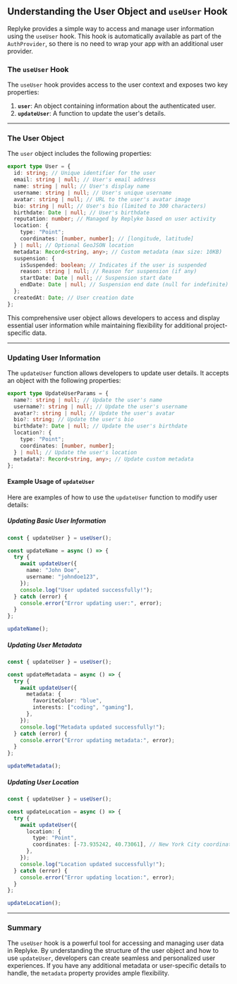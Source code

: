 
## Understanding the User Object and `useUser` Hook

Replyke provides a simple way to access and manage user information using the `useUser` hook. This hook is automatically available as part of the `AuthProvider`, so there is no need to wrap your app with an additional user provider.

### The `useUser` Hook

The `useUser` hook provides access to the user context and exposes two key properties:

1.  **`user`**: An object containing information about the authenticated user.
2.  **`updateUser`**: A function to update the user's details.

----------

### The User Object

The `user` object includes the following properties:

```typescript
export type User = {
  id: string; // Unique identifier for the user
  email: string | null; // User's email address
  name: string | null; // User's display name
  username: string | null; // User's unique username
  avatar: string | null; // URL to the user's avatar image
  bio: string | null; // User's bio (limited to 300 characters)
  birthdate: Date | null; // User's birthdate
  reputation: number; // Managed by Replyke based on user activity
  location: {
    type: "Point";
    coordinates: [number, number]; // [longitude, latitude]
  } | null; // Optional GeoJSON location
  metadata: Record<string, any>; // Custom metadata (max size: 10KB)
  suspension: {
    isSuspended: boolean; // Indicates if the user is suspended
    reason: string | null; // Reason for suspension (if any)
    startDate: Date | null; // Suspension start date
    endDate: Date | null; // Suspension end date (null for indefinite)
  };
  createdAt: Date; // User creation date
};

```

This comprehensive user object allows developers to access and display essential user information while maintaining flexibility for additional project-specific data.

----------


### Updating User Information

The `updateUser` function allows developers to update user details. It accepts an object with the following properties:

```typescript
export type UpdateUserParams = {
  name?: string | null; // Update the user's name
  username?: string | null; // Update the user's username
  avatar?: string | null; // Update the user's avatar
  bio?: string; // Update the user's bio
  birthdate?: Date | null; // Update the user's birthdate
  location?: {
    type: "Point";
    coordinates: [number, number];
  } | null; // Update the user's location
  metadata?: Record<string, any>; // Update custom metadata
};
```

#### Example Usage of `updateUser`

Here are examples of how to use the `updateUser` function to modify user details:

##### **Updating Basic User Information**

```typescript copy
const { updateUser } = useUser();

const updateName = async () => {
  try {
    await updateUser({
      name: "John Doe",
      username: "johndoe123",
    });
    console.log("User updated successfully!");
  } catch (error) {
    console.error("Error updating user:", error);
  }
};

updateName();
```

##### **Updating User Metadata**

```typescript copy
const { updateUser } = useUser();

const updateMetadata = async () => {
  try {
    await updateUser({
      metadata: {
        favoriteColor: "blue",
        interests: ["coding", "gaming"],
      },
    });
    console.log("Metadata updated successfully!");
  } catch (error) {
    console.error("Error updating metadata:", error);
  }
};

updateMetadata();
```

##### **Updating User Location**

```typescript copy
const { updateUser } = useUser();

const updateLocation = async () => {
  try {
    await updateUser({
      location: {
        type: "Point",
        coordinates: [-73.935242, 40.73061], // New York City coordinates
      },
    });
    console.log("Location updated successfully!");
  } catch (error) {
    console.error("Error updating location:", error);
  }
};

updateLocation();
```

----------

### Summary

The `useUser` hook is a powerful tool for accessing and managing user data in Replyke. By understanding the structure of the user object and how to use `updateUser`, developers can create seamless and personalized user experiences. If you have any additional metadata or user-specific details to handle, the `metadata` property provides ample flexibility.
